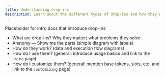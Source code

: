 ```yaml
---
title: Understanding drop-ins
description: Learn about the different types of drop-ins and how they work.
---
```


Placeholder for intro docs that introduce drop-ins:

- What are drop-ins? Why they matter; what problems they solve.
- Anatomy — Show me the parts (simple diagram with labels)
- How do they work? (data and execution flow diagrams)
- How do I use them? (general: introduce usage basics and link to the `using` page)
- How do I customize them? (general: mention base tokens, slots, etc. and link to the `customizing` page)
